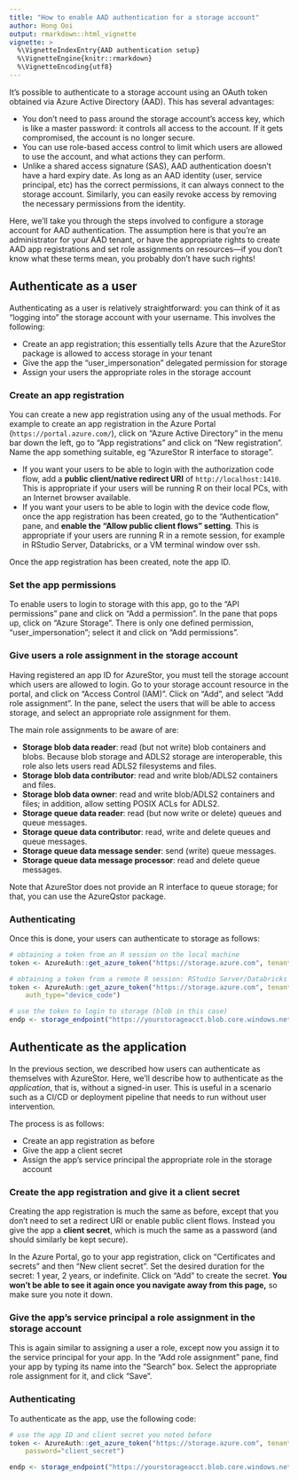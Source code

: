 ```yaml
---
title: "How to enable AAD authentication for a storage account"
author: Hong Ooi
output: rmarkdown::html_vignette
vignette: >
  %\VignetteIndexEntry{AAD authentication setup}
  %\VignetteEngine{knitr::rmarkdown}
  %\VignetteEncoding{utf8}
---
```


It's possible to authenticate to a storage account using an OAuth token obtained via Azure Active Directory (AAD). This has several advantages:

- You don't need to pass around the storage account's access key, which is like a master password: it controls all access to the account. If it gets compromised, the account is no longer secure.
- You can use role-based access control to limit which users are allowed to use the account, and what actions they can perform.
- Unlike a shared access signature (SAS), AAD authentication doesn't have a hard expiry date. As long as an AAD identity (user, service principal, etc) has the correct permissions, it can always connect to the storage account. Similarly, you can easily revoke access by removing the necessary permissions from the identity.

Here, we'll take you through the steps involved to configure a storage account for AAD authentication. The assumption here is that you're an administrator for your AAD tenant, or have the appropriate rights to create AAD app registrations and set role assignments on resources---if you don't know what these terms mean, you probably don't have such rights!

## Authenticate as a user

Authenticating as a user is relatively straightforward: you can think of it as "logging into" the storage account with your username. This involves the following:

- Create an app registration; this essentially tells Azure that the AzureStor package is allowed to access storage in your tenant
- Give the app the "user_impersonation" delegated permission for storage
- Assign your users the appropriate roles in the storage account

### Create an app registration

You can create a new app registration using any of the usual methods. For example to create an app registration in the Azure Portal (`https://portal.azure.com/`), click on "Azure Active Directory" in the menu bar down the left, go to "App registrations" and click on "New registration". Name the app something suitable, eg "AzureStor R interface to storage".

- If you want your users to be able to login with the authorization code flow, add a **public client/native redirect URI** of `http://localhost:1410`. This is appropriate if your users will be running R on their local PCs, with an Internet browser available.
- If you want your users to be able to login with the device code flow, once the app registration has been created, go to the "Authentication" pane, and **enable the "Allow public client flows" setting**. This is appropriate if your users are running R in a remote session, for example in RStudio Server, Databricks, or a VM terminal window over ssh.

Once the app registration has been created, note the app ID.

### Set the app permissions

To enable users to login to storage with this app, go to the "API permissions" pane and click on "Add a permission". In the pane that pops up, click on "Azure Storage". There is only one defined permission, "user_impersonation"; select it and click on "Add permissions".

### Give users a role assignment in the storage account

Having registered an app ID for AzureStor, you must tell the storage account which users are allowed to login. Go to your storage account resource in the portal, and click on "Access Control (IAM)". Click on "Add", and select "Add role assignment". In the pane, select the users that will be able to access storage, and select an appropriate role assignment for them.

The main role assignments to be aware of are:

- **Storage blob data reader**: read (but not write) blob containers and blobs. Because blob storage and ADLS2 storage are interoperable, this role also lets users read ADLS2 filesystems and files.
- **Storage blob data contributor**: read and write blob/ADLS2 containers and files.
- **Storage blob data owner**: read and write blob/ADLS2 containers and files; in addition, allow setting POSIX ACLs for ADLS2.
- **Storage queue data reader**: read (but now write or delete) queues and queue messages.
- **Storage queue data contributor**: read, write and delete queues and queue messages.
- **Storage queue data message sender**: send (write) queue messages.
- **Storage queue data message processor**: read and delete queue messages.

Note that AzureStor does not provide an R interface to queue storage; for that, you can use the AzureQstor package.

### Authenticating

Once this is done, your users can authenticate to storage as follows:

```r
# obtaining a token from an R session on the local machine
token <- AzureAuth::get_azure_token("https://storage.azure.com", tenant="yourtenant", app="app_id")

# obtaining a token from a remote R session: RStudio Server/Databricks
token <- AzureAuth::get_azure_token("https://storage.azure.com", tenant="yourtenant", app="app_id",
    auth_type="device_code")

# use the token to login to storage (blob in this case)
endp <- storage_endpoint("https://yourstorageacct.blob.core.windows.net", token=token)
```

## Authenticate as the application

In the previous section, we described how users can authenticate as themselves with AzureStor. Here, we'll describe how to authenticate as the _application_, that is, without a signed-in user. This is useful in a scenario such as a CI/CD or deployment pipeline that needs to run without user intervention.

The process is as follows:

- Create an app registration as before
- Give the app a client secret
- Assign the app's service principal the appropriate role in the storage account

### Create the app registration and give it a client secret

Creating the app registration is much the same as before, except that you don't need to set a redirect URI or enable public client flows. Instead you give the app a **client secret**, which is much the same as a password (and should similarly be kept secure).

In the Azure Portal, go to your app registration, click on "Certificates and secrets" and then "New client secret". Set the desired duration for the secret: 1 year, 2 years, or indefinite. Click on "Add" to create the secret. **You won't be able to see it again once you navigate away from this page,** so make sure you note it down.

### Give the app's service principal a role assignment in the storage account

This is again similar to assigning a user a role, except now you assign it to the service principal for your app. In the "Add role assignment" pane, find your app by typing its name into the "Search" box. Select the appropriate role assignment for it, and click "Save".

### Authenticating

To authenticate as the app, use the following code:

```r
# use the app ID and client secret you noted before
token <- AzureAuth::get_azure_token("https://storage.azure.com", tenant="yourtenant", app="app_id",
    password="client_secret")

endp <- storage_endpoint("https://yourstorageacct.blob.core.windows.net", token=token)
```

